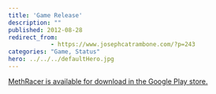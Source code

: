 ```yaml
---
title: 'Game Release'
description: ""
published: 2012-08-28
redirect_from: 
            - https://www.josephcatrambone.com/?p=243
categories: "Game, Status"
hero: ../../../defaultHero.jpg
---
```

[MethRacer is available for download in the Google Play store.](https://play.google.com/store/apps/details?id=com.josephcatrambone.MethRacer)
